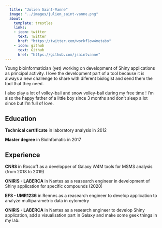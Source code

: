 ---
  title: "Julien Saint-Vanne"
  image: "../images/julien_saint-vanne.png"
  about:
    template: trestles
    links: 
    - icon: twitter
      text: Twitter
      href: "https://twitter.com/workflow4metabo"
    - icon: github
      text: Github
      href: "https://github.com/jsaintvanne"
---
  
Young bioinformatician (yet) working on development of Shiny applications as principal activity. I love the development part of a tool because it is always a new challenge to share with diferent biologist and send them the tool that they need.

I also play a lot of volley-ball and snow volley-ball during my free time ! I'm also the happy father of a little boy since 3 months and don't sleep a lot since but I'm full of love.

## Education

**Technical certificate** in laboratory analysis in 2012

**Master degree** in BioInfomatic in 2017

## Experience

**CNRS** in Roscoff as a developper of Galaxy W4M tools for MSMS analysis (from 2018 to 2019)

**ONIRIS - LABERCA** in Nantes as a reasearch engineer in development of Shiny application for specific compounds (2020)

**EFS - UMR1236** in Rennes as a reasearch engineer to develop application to analyze multiparametric data in cytometry

**ONIRIS - LABERCA** in Nantes as a research engineer to develop Shiny application, add a visualisation part in Galaxy and make some geek things in my lab.



